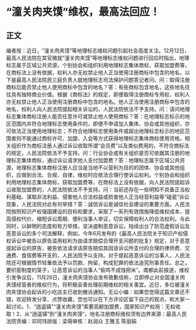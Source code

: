 # “潼关肉夹馍”维权，最高法回应！
## 正文
编者按：近日，“潼关肉夹馍”等地理标志维权问题引起社会高度关注。12月12日，最高人民法院在其官微就“潼关肉夹馍”等地理标志维权问题进行回应时指出，地理标志属于区域公共资源，个别协会和组织利用地理标志集体商标，获取加盟费等，在商标法上没有依据，权利人亦无权禁止他人正当使用注册商标中包含的地名。以下是最高人民法院民三庭负责人就地理标志司法保护问题答记者问。问：取得注册商标后能否禁止他人使用商标中包含的地名？答：有些商标包含地名，这些地名往往具有独特商业价值。根据《商标法》的规定，即便取得注册商标专用权，权利人亦无权禁止他人正当使用注册商标中包含的地名。他人正当使用注册商标中包含的地名，权利人向人民法院提起相关诉讼的，人民法院依法不予支持。问：请问地理标志集体商标注册人能否任意许可或禁止他人使用商标？答：在地理标志标示的地区范围内并符合地理标志使用条件的，即便不申请加入集体、协会或其他组织，亦可依法正当使用地理标志；不符合地理标志使用条件或超出地理标志标示的地区范围者则不能通过商标许可、加盟、入会等方式获得地理标志集体商标使用资格。相关组织作为商标注册人通过诉讼收取所谓“会员费”以及类似费用的，不符合商标法的规定，人民法院依法不予支持。问：行业协会或有关组织是否可依据其注册的地理标志集体商标，通过诉讼请求他人支付加盟费？答：地理标志属于区域公共资源，地理标志集体商标注册人应当是当地不以营利为目的的团体、协会或其他组织，应做到合法、合规、自律，维权时应依法合理行使诉讼权利。个别协会和组织利用地理标志集体商标，获取加盟费等，在商标法上没有依据，向人民法院提起诉讼收取加盟费的，人民法院依法不予支持。问：当前还存在一些明知不具备正当权利基础、谋取非法利益、侵害他人合法权益或损害他人正当经营利益等“碰瓷”诉讼现象，人民法院对此有何举措？答：诚信诉讼是诚信社会建设的重要方面。人民法院按照知识产权强国建设的目标和要求，采取了一系列有效措施降低维权成本、提高侵权代价、缩短诉讼周期、便利当事人举证，切实保障权利人的合法权利。与此同时，以鲜明的态度和有力举措，坚决遏制恶意诉讼，陆续出台了防范虚假诉讼及恶意诉讼的多个司法解释，例如，今年6月发布的《最高人民法院关于知识产权侵权诉讼中被告以原告滥用权利为由请求赔偿合理开支问题的批复》规定，对于恶意提起诉讼的原告，被告依法请求该原告赔偿其因该诉讼所支付的合理的律师费、交通费、食宿费等开支的，人民法院予以支持。对于提起恶意诉讼的当事人，人民法院还可根据情节轻重依法予以罚款、拘留，构成犯罪的依法追究刑事责任。总之，要织密制度的笼子，让恶意诉讼的当事人“偷鸡不成蚀把米”。南都此前报道，维权引发争议后，11月26日，潼关肉夹馍协会发布致歉信称，立即停止对全国潼关肉夹馍经营者的维权行为，将积极妥善处理前期维权的相关事宜。近日，多位被潼关肉夹馍协会起诉的小吃店主已收到撤诉通知。无讼小编：如果您觉得这篇文章还不错，欢迎转发分享、点赞收藏，您也可以在下方评论区留下自己的观点，和大家一起讨论。1、“逍遥镇”“潼关肉夹馍”索要高额加盟费，国家知识产权局：无权收取！2、从“逍遥镇”到“潼关肉夹馍”，地名注册商标维权须有边界来源：最高人民法院责编：邓珂玮排版：梁萌审核：赵润众 王雅玉 陈丽娟